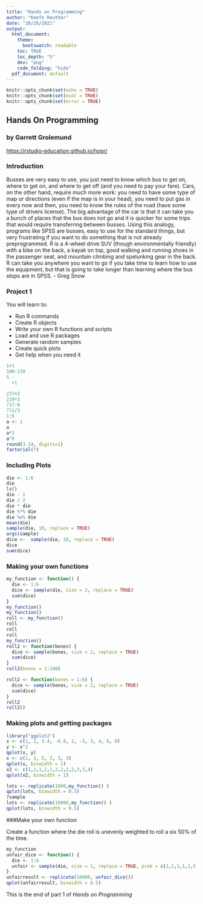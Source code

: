 ```yaml
---
title: "Hands on Programming"
author: "Keefe Reuther"
date: "10/26/2021"
output:
  html_document:
    theme:
      bootswatch: readable
    toc: TRUE
    toc_depth: "5"
    dev: "png"
    code_folding: "hide"
  pdf_document: default
---
```


```r
knitr::opts_chunk$set(echo = TRUE)
knitr::opts_chunk$set(eval = TRUE)
knitr::opts_chunk$set(error = TRUE)
```

## Hands On Programming 

### by Garrett Grolemund
 <https://rstudio-education.github.io/hopr/>

### Introduction
Busses are very easy to use, you just need to know which bus to get on, where to get on, and where to get off (and you need to pay your fare). Cars, on the other hand, require much more work: you need to have some type of map or directions (even if the map is in your head), you need to put gas in every now and then, you need to know the rules of the road (have some type of drivers license). The big advantage of the car is that it can take you a bunch of places that the bus does not go and it is quicker for some trips that would require transferring between busses. Using this analogy, programs like SPSS are busses, easy to use for the standard things, but very frustrating if you want to do something that is not already preprogrammed. R is a 4-wheel drive SUV (though environmentally friendly) with a bike on the back, a kayak on top, good walking and running shoes in the passenger seat, and mountain climbing and spelunking gear in the back. R can take you anywhere you want to go if you take time to learn how to use the equipment, but that is going to take longer than learning where the bus stops are in SPSS. - Greg Snow

### Project 1

You will learn to:
    
- Run R commands
- Create R objects
- Write your own R functions and scripts
- Load and use R packages
- Generate random samples
- Create quick plots
- Get help when you need it

```r
1+1
100:130
5 - 
  +1

237+2
239*3
717-6
711/3
1:6
a <- 1
a
a*3
a^0
round(3.14, digits=1)
factorial(7)
```

### Including Plots



```r
die <- 1:6
die
ls()
die - 1
die / 2
die * die
die %*% die
die %o% die
mean(die)
sample(die, 10, replace = TRUE)
args(sample)
dice <-  sample(die, 10, replace = TRUE)
dice
sum(dice)
```


### Making your own functions

```r
my_function <- function() {
  die <- 1:6
  dice <- sample(die, size = 2, replace = TRUE)
  sum(dice)
}
my_function()
my_function()
roll <- my_function()
roll
roll
roll
my_function()
roll2 <- function(bones) {
  dice <- sample(bones, size = 2, replace = TRUE)
  sum(dice)
}
roll2(bones = 1:100)

roll2 <- function(bones = 1:6) {
  dice <- sample(bones, size = 2, replace = TRUE)
  sum(dice)
}
roll2
roll2()
```

### Making plots and getting packages


```r
library("ggplot2")
x <- c(1, 2, 3.4, -0.8, 2, -3, 3, 4, 6, 8)
y <- x^2
qplot(x, y)
x <- c(1, 2, 2, 2, 3, 3)
qplot(x, binwidth = 1)
x2 <- c(1,1,1,1,1,2,2,2,2,3,3,4)
qplot(x2, binwidth = 1)

lots <- replicate(1000,my_function() )
qplot(lots, binwidth = 0.5)
?sample
lots <- replicate(10000,my_function() )
qplot(lots, binwidth = 0.5)
```

###Make your own function

Create a function where the die roll is unevenly weighted to roll a six 50% of the time.

```r
my_function
unfair_dice <- function() {
  die <- 1:6
  unfair <- sample(die, size = 1, replace = TRUE, prob = c(1,1,1,1,1,5))
}
unfairresult <- replicate(10000, unfair_dice())
qplot(unfairresult, binwidth = 0.5)

```

This is the end of part 1 of _Hands on Programming_
